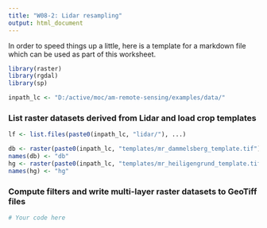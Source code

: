 ```yaml
---
title: "W08-2: Lidar resampling"
output: html_document
---
```


In order to speed things up a little, here is a template for a markdown file
which can be used as part of this worksheet.

```r
library(raster)
library(rgdal)
library(sp)

inpath_lc <- "D:/active/moc/am-remote-sensing/examples/data/"
```

### List raster datasets derived from Lidar and load crop templates
```r
lf <- list.files(paste0(inpath_lc, "lidar/"), ...)

db <- raster(paste0(inpath_lc, "templates/mr_dammelsberg_template.tif"))
names(db) <- "db"
hg <- raster(paste0(inpath_lc, "templates/mr_heiligengrund_template.tif"))
names(hg) <- "hg"
```

### Compute filters and write multi-layer raster datasets to GeoTiff files
```r
# Your code here
```

